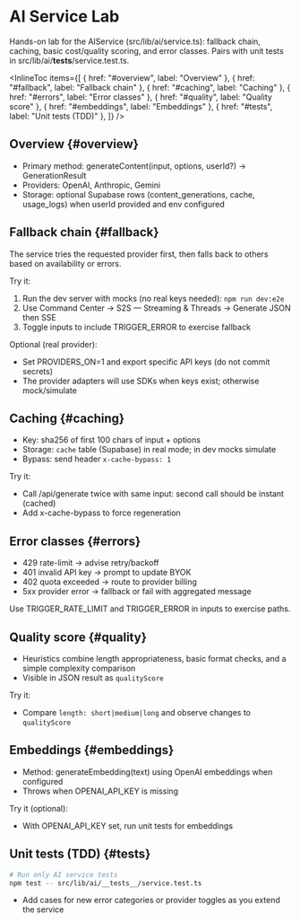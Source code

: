 
# AI Service Lab

<Meta title="Labs/AI Service Lab" />

Hands-on lab for the AIService (src/lib/ai/service.ts): fallback chain, caching, basic cost/quality scoring, and error classes. Pairs with unit tests in src/lib/ai/__tests__/service.test.ts.

<InlineToc
  items={[
    { href: "#overview", label: "Overview" },
    { href: "#fallback", label: "Fallback chain" },
    { href: "#caching", label: "Caching" },
    { href: "#errors", label: "Error classes" },
    { href: "#quality", label: "Quality score" },
    { href: "#embeddings", label: "Embeddings" },
    { href: "#tests", label: "Unit tests (TDD)" },
  ]}
/>

## Overview {#overview}

- Primary method: generateContent(input, options, userId?) → GenerationResult
- Providers: OpenAI, Anthropic, Gemini
- Storage: optional Supabase rows (content_generations, cache, usage_logs) when userId provided and env configured

## Fallback chain {#fallback}

The service tries the requested provider first, then falls back to others based on availability or errors.

Try it:
1) Run the dev server with mocks (no real keys needed): `npm run dev:e2e`
2) Use Command Center → S2S — Streaming & Threads → Generate JSON then SSE
3) Toggle inputs to include TRIGGER_ERROR to exercise fallback

Optional (real provider):
- Set PROVIDERS_ON=1 and export specific API keys (do not commit secrets)
- The provider adapters will use SDKs when keys exist; otherwise mock/simulate

## Caching {#caching}

- Key: sha256 of first 100 chars of input + options
- Storage: `cache` table (Supabase) in real mode; in dev mocks simulate
- Bypass: send header `x-cache-bypass: 1`

Try it:
- Call /api/generate twice with same input: second call should be instant (cached)
- Add x-cache-bypass to force regeneration

## Error classes {#errors}

- 429 rate-limit → advise retry/backoff
- 401 invalid API key → prompt to update BYOK
- 402 quota exceeded → route to provider billing
- 5xx provider error → fallback or fail with aggregated message

Use TRIGGER_RATE_LIMIT and TRIGGER_ERROR in inputs to exercise paths.

## Quality score {#quality}

- Heuristics combine length appropriateness, basic format checks, and a simple complexity comparison
- Visible in JSON result as `qualityScore`

Try it:
- Compare `length: short|medium|long` and observe changes to `qualityScore`

## Embeddings {#embeddings}

- Method: generateEmbedding(text) using OpenAI embeddings when configured
- Throws when OPENAI_API_KEY is missing

Try it (optional):
- With OPENAI_API_KEY set, run unit tests for embeddings

## Unit tests (TDD) {#tests}

```bash
# Run only AI service tests
npm test -- src/lib/ai/__tests__/service.test.ts
```

- Add cases for new error categories or provider toggles as you extend the service

<LastUpdated file="src/stories/Labs/AIServiceLab.docs.mdx" />

